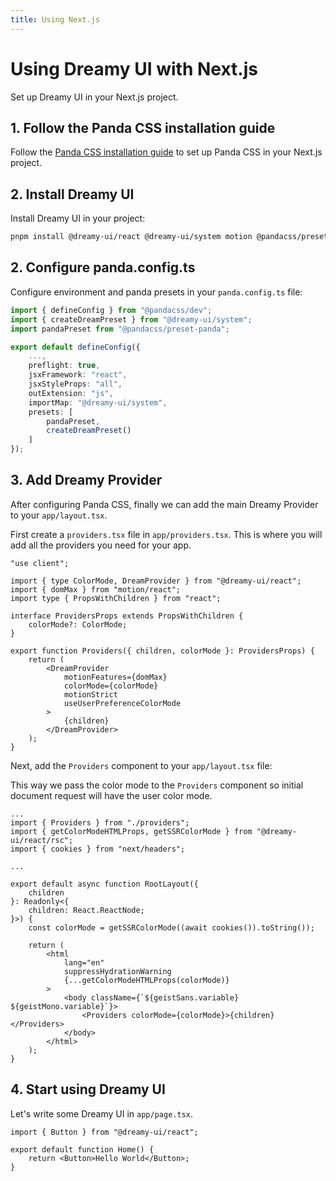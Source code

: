 ```yaml
---
title: Using Next.js
---
```


# Using Dreamy UI with Next.js

Set up Dreamy UI in your Next.js project.

## 1. Follow the Panda CSS installation guide

Follow the [Panda CSS installation guide](https://panda-css.com/docs/installation/nextjs) to set up Panda CSS in your Next.js project.

## 2. Install Dreamy UI

Install Dreamy UI in your project:

```bash
pnpm install @dreamy-ui/react @dreamy-ui/system motion @pandacss/preset-panda
```

## 2. Configure panda.config.ts

Configure environment and panda presets in your `panda.config.ts` file:

```ts {2-3, 7-15}
import { defineConfig } from "@pandacss/dev";
import { createDreamPreset } from "@dreamy-ui/system";
import pandaPreset from "@pandacss/preset-panda";

export default defineConfig({
	...,
	preflight: true,
    jsxFramework: "react",
    jsxStyleProps: "all",
    outExtension: "js",
    importMap: "@dreamy-ui/system",
    presets: [
        pandaPreset,
        createDreamPreset()
    ]
});
```

## 3. Add Dreamy Provider

After configuring Panda CSS, finally we can add the main Dreamy Provider to your `app/layout.tsx`.

First create a `providers.tsx` file in `app/providers.tsx`. This is where you will add all the providers you need for your app.

```tsx
"use client";

import { type ColorMode, DreamProvider } from "@dreamy-ui/react";
import { domMax } from "motion/react";
import type { PropsWithChildren } from "react";

interface ProvidersProps extends PropsWithChildren {
    colorMode?: ColorMode;
}

export function Providers({ children, colorMode }: ProvidersProps) {
    return (
        <DreamProvider
            motionFeatures={domMax}
            colorMode={colorMode}
            motionStrict
            useUserPreferenceColorMode
        >
            {children}
        </DreamProvider>
    );
}
```

Next, add the `Providers` component to your `app/layout.tsx` file:

This way we pass the color mode to the `Providers` component so initial document request will have the user color mode.

```tsx {2-4, 13, 19, 21}
...
import { Providers } from "./providers";
import { getColorModeHTMLProps, getSSRColorMode } from "@dreamy-ui/react/rsc";
import { cookies } from "next/headers";

...

export default async function RootLayout({
    children
}: Readonly<{
    children: React.ReactNode;
}>) {
    const colorMode = getSSRColorMode((await cookies()).toString());

    return (
        <html 
            lang="en" 
            suppressHydrationWarning 
            {...getColorModeHTMLProps(colorMode)}
        >
            <body className={`${geistSans.variable} ${geistMono.variable}`}>
                <Providers colorMode={colorMode}>{children}</Providers>
            </body>
        </html>
    );
}

```

## 4. Start using Dreamy UI

Let's write some Dreamy UI in `app/page.tsx`.

```tsx {1, 4}
import { Button } from "@dreamy-ui/react";

export default function Home() {
    return <Button>Hello World</Button>;
}
```
